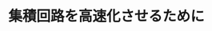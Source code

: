 ﻿---
title: "集積回路を高速化させるために"
category: "工学院"
vol: 8
interviewee: "古川 静二郎 "
url: ""
tags: []
pdf: "8-7.pdf"
career: ""
preface: "高度情報化社会と呼ばれる現在、システムをより大規模化し、かつ高い信頼性を保つために、集積回路は不可欠な要素となっている。そして現在指数関数的に情報量が増える中で、集積回路もそれに合わせて一層集積度を高め、また高速化させなければならない。今回取材した古川では、集積回路を高速化するために何が必要かを考え、それを実現するための基礎研究を行なっている。"
---
